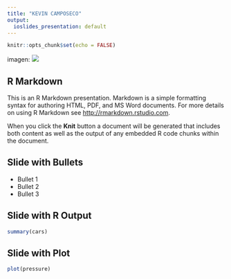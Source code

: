```yaml
---
title: "KEVIN CAMPOSECO"
output:
  ioslides_presentation: default
---
```


```r
knitr::opts_chunk$set(echo = FALSE)
```

imagen: ![]("C:/Users/KEVIN CAMPOSECO/Downloads/PerfilKvin.png")


## R Markdown

This is an R Markdown presentation. Markdown is a simple formatting syntax for authoring HTML, PDF, and MS Word documents. For more details on using R Markdown see <http://rmarkdown.rstudio.com>.

When you click the **Knit** button a document will be generated that includes both content as well as the output of any embedded R code chunks within the document.

## Slide with Bullets

- Bullet 1
- Bullet 2
- Bullet 3

## Slide with R Output

```r
summary(cars)
```

## Slide with Plot

```r
plot(pressure)
```

